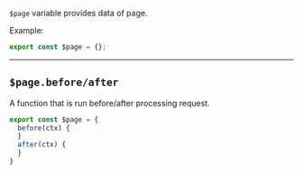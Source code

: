 `$page` variable provides data of page.

Example:

```ts
export const $page = {};
```

---

## `$page.before/after`

A function that is run before/after processing request.

```ts
export const $page = {
  before(ctx) {
  }
  after(ctx) {
  }
}
```
